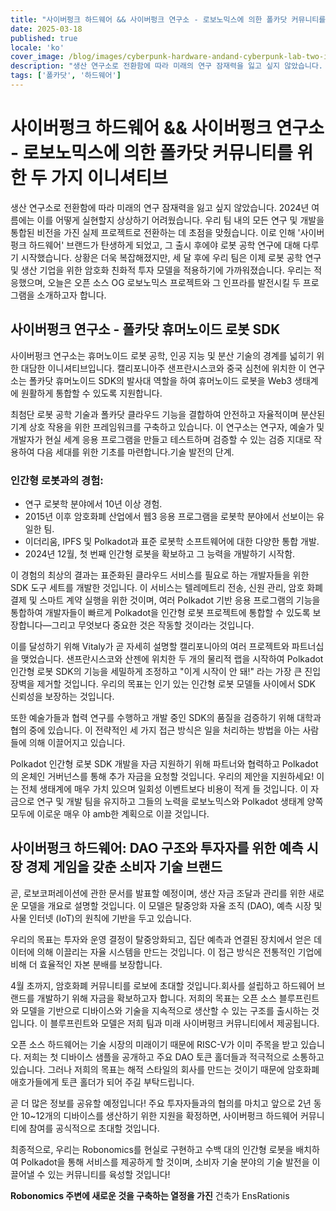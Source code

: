 ```yaml
---
title: "사이버펑크 하드웨어 && 사이버펑크 연구소 - 로보노믹스에 의한 폴카닷 커뮤니티를 위한 두 가지 이니셔티브"
date: 2025-03-18
published: true
locale: 'ko'
cover_image: /blog/images/cyberpunk-hardware-andand-cyberpunk-lab-two-in/cover.webp
description: "생산 연구소로 전환함에 따라 미래의 연구 잠재력을 잃고 싶지 않았습니다. 2024년 여름에는 이를 어떻게 실현할지 상상하기 어려웠습니다. 우리 팀 내의 모든 연구 및 개발을 통합된 비전을 가진 실제 프로젝트로 전환하는 데 초점을 맞췄습니다. 이로 인해 '사이버펑크 하드웨어' 브랜드가 탄생하게 되었고, 그 출시 후에야 로봇 공학 연구에 대해 다루기 시작했습니다."
tags: ['폴카닷', '하드웨어']
---
```


# 사이버펑크 하드웨어 && 사이버펑크 연구소 - 로보노믹스에 의한 폴카닷 커뮤니티를 위한 두 가지 이니셔티브   

생산 연구소로 전환함에 따라 미래의 연구 잠재력을 잃고 싶지 않았습니다. 2024년 여름에는 이를 어떻게 실현할지 상상하기 어려웠습니다. 우리 팀 내의 모든 연구 및 개발을 통합된 비전을 가진 실제 프로젝트로 전환하는 데 초점을 맞췄습니다. 이로 인해 '사이버펑크 하드웨어' 브랜드가 탄생하게 되었고, 그 출시 후에야 로봇 공학 연구에 대해 다루기 시작했습니다. 상황은 더욱 복잡해졌지만, 세 달 후에 우리 팀은 이제 로봇 공학 연구 및 생산 기업을 위한 암호화 친화적 투자 모델을 적용하기에 가까워졌습니다. 우리는 적응했으며, 오늘은 오픈 소스 OG 로보노믹스 프로젝트와 그 인프라를 발전시킬 두 프로그램을 소개하고자 합니다.   

## 사이버펑크 연구소 - 폴카닷 휴머노이드 로봇 SDK   

사이버펑크 연구소는 휴머노이드 로봇 공학, 인공 지능 및 분산 기술의 경계를 넓히기 위한 대담한 이니셔티브입니다. 캘리포니아주 샌프란시스코와 중국 심천에 위치한 이 연구소는 폴카닷 휴머노이드 SDK의 발사대 역할을 하여 휴머노이드 로봇을 Web3 생태계에 원활하게 통합할 수 있도록 지원합니다.   

최첨단 로봇 공학 기술과 폴카닷 클라우드 기능을 결합하여 안전하고 자율적이며 분산된 기계 상호 작용을 위한 프레임워크를 구축하고 있습니다. 이 연구소는 연구자, 예술가 및 개발자가 현실 세계 응용 프로그램을 만들고 테스트하며 검증할 수 있는 검증 지대로 작용하여 다음 세대를 위한 기초를 마련합니다.기술 발전의 단계.   

### 인간형 로봇과의 경험:   

- 연구 로봇학 분야에서 10년 이상 경험.   
- 2015년 이후 암호화폐 산업에서 웹3 응용 프로그램을 로봇학 분야에서 선보이는 유일한 팀.   
- 이더리움, IPFS 및 Polkadot과 표준 로봇학 소프트웨어에 대한 다양한 통합 개발.   
- 2024년 12월, 첫 번째 인간형 로봇을 확보하고 그 능력을 개발하기 시작함.   

이 경험의 최상의 결과는 표준화된 클라우드 서비스를 필요로 하는 개발자들을 위한 SDK 도구 세트를 개발한 것입니다. 이 서비스는 텔레메트리 전송, 신원 관리, 암호 화폐 결제 및 스마트 계약 실행을 위한 것이며, 여러 Polkadot 기반 응용 프로그램의 기능을 통합하여 개발자들이 빠르게 Polkadot을 인간형 로봇 프로젝트에 통합할 수 있도록 보장합니다—그리고 무엇보다 중요한 것은 작동할 것이라는 것입니다.   

이를 달성하기 위해 Vitaly가 곧 자세히 설명할 캘리포니아의 여러 프로젝트와 파트너십을 맺었습니다. 샌프란시스코와 산젠에 위치한 두 개의 물리적 랩을 시작하여 Polkadot 인간형 로봇 SDK의 기능을 세밀하게 조정하고 "이게 시작이 안 돼!" 라는 가장 큰 진입 장벽을 제거할 것입니다. 우리의 목표는 인기 있는 인간형 로봇 모델들 사이에서 SDK 신뢰성을 보장하는 것입니다.   

또한 예술가들과 협력 연구를 수행하고 개발 중인 SDK의 품질을 검증하기 위해 대학과 협의 중에 있습니다. 이 전략적인 세 가지 접근 방식은 일을 처리하는 방법을 아는 사람들에 의해 이끌어지고 있습니다.   

Polkadot 인간형 로봇 SDK 개발을 자금 지원하기 위해 파트너와 협력하고 Polkadot의 온체인 거버넌스를 통해 추가 자금을 요청할 것입니다. 우리의 제안을 지원하세요! 이는 전체 생태계에 매우 가치 있으며 일회성 이벤트보다 비용이 적게 들 것입니다. 이 자금으로 연구 및 개발 팀을 유지하고 그들의 노력을 로보노믹스와 Polkadot 생태계 양쪽 모두에 이로운 매우 야 amb한 계획으로 이끌 것입니다.   

## 사이버펑크 하드웨어: DAO 구조와 투자자를 위한 예측 시장 경제 게임을 갖춘 소비자 기술 브랜드   

곧, 로보코퍼레이션에 관한 문서를 발표할 예정이며, 생산 자금 조달과 관리를 위한 새로운 모델을 개요로 설명할 것입니다. 이 모델은 탈중앙화 자율 조직 (DAO), 예측 시장 및 사물 인터넷 (IoT)의 원칙에 기반을 두고 있습니다.   

우리의 목표는 투자와 운영 결정이 탈중앙화되고, 집단 예측과 연결된 장치에서 얻은 데이터에 의해 이끌리는 자율 시스템을 만드는 것입니다. 이 접근 방식은 전통적인 기업에 비해 더 효율적인 자본 분배를 보장합니다.   

4월 초까지, 암호화폐 커뮤니티를 로보에 초대할 것입니다.회사를 설립하고 하드웨어 브랜드를 개발하기 위해 자금을 확보하고자 합니다. 저희의 목표는 오픈 소스 블루프린트와 모델을 기반으로 디바이스와 기술을 지속적으로 생산할 수 있는 구조를 출시하는 것입니다. 이 블루프린트와 모델은 저희 팀과 미래 사이버펑크 커뮤니티에서 제공됩니다.

오픈 소스 하드웨어는 기술 시장의 미래이기 때문에 RISC-V가 이미 주목을 받고 있습니다. 저희는 첫 디바이스 샘플을 공개하고 주요 DAO 토큰 홀더들과 적극적으로 소통하고 있습니다. 그러나 저희의 목표는 해적 스타일의 회사를 만드는 것이기 때문에 암호화폐 애호가들에게 토큰 홀더가 되어 주길 부탁드립니다.

곧 더 많은 정보를 공유할 예정입니다! 주요 투자자들과의 협의를 마치고 앞으로 2년 동안 10~12개의 디바이스를 생산하기 위한 지원을 확정하면, 사이버펑크 하드웨어 커뮤니티에 참여를 공식적으로 초대할 것입니다.

최종적으로, 우리는 Robonomics를 현실로 구현하고 수백 대의 인간형 로봇을 배치하여 Polkadot을 통해 서비스를 제공하게 할 것이며, 소비자 기술 분야의 기술 발전을 이끌어낼 수 있는 커뮤니티를 육성할 것입니다!

<div class="text-abstract">
<b>Robonomics 주변에 새로운 것을 구축하는 열정을 가진</b> 건축가 EnsRationis
</div>